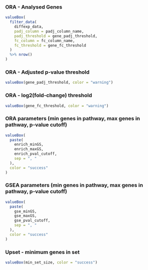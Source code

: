 ### ORA - Analysed Genes

```r
valueBox(
  filter_data(
    diffexp_data,
    padj_column = padj_column_name,
    padj_threshold = gene_padj_threshold,
    fc_column = fc_column_name,
    fc_threshold = gene_fc_threshold
  )
  %>% nrow()
)
```

### ORA - Adjusted p-value threshold

```r
valueBox(gene_padj_threshold, color = "warning")
```

### ORA - log2(fold-change) threshold

```r
valueBox(gene_fc_threshold, color = "warning")
```

### ORA parameters (min genes in pathway, max genes in pathway, p-value cutoff)

```r
valueBox(
  paste(
    enrich_minGS,
    enrich_maxGS,
    enrich_pval_cutoff,
    sep = ", "
  ),
  color = "success"
)
```

### GSEA parameters (min genes in pathway, max genes in pathway, p-value cutoff)

```r
valueBox(
  paste(
    gse_minGS,
    gse_maxGS,
    gse_pval_cutoff,
    sep = ", "
  ),
  color = "success"
)
```

### Upset - minimum genes in set

```r
valueBox(min_set_size, color = "success")
```
